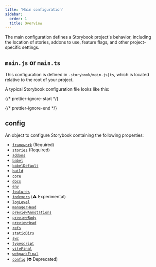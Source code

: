```yaml
---
title: 'Main configuration'
sidebar:
  order: 1
  title: Overview
---
```


The main configuration defines a Storybook project's behavior, including the location of stories, addons to use, feature flags, and other project-specific settings.

## `main.js` or `main.ts`

This configuration is defined in `.storybook/main.js|ts`, which is located relative to the root of your project.

A typical Storybook configuration file looks like this:

{/* prettier-ignore-start */}

<CodeSnippets path="main-config-typical.md" />

{/* prettier-ignore-end */}

## config

An object to configure Storybook containing the following properties:

* [`framework`](./main-config-framework.mdx) (Required)
* [`stories`](./main-config-stories.mdx) (Required)
* [`addons`](./main-config-addons.mdx)
* [`babel`](./main-config-babel.mdx)
* [`babelDefault`](./main-config-babel-default.mdx)
* [`build`](./main-config-build.mdx)
* [`core`](./main-config-core.mdx)
* [`docs`](./main-config-docs.mdx)
* [`env`](./main-config-env.mdx)
* [`features`](./main-config-features.mdx)
* [`indexers`](./main-config-indexers.mdx) (⚠️ Experimental)
* [`logLevel`](./main-config-log-level.mdx)
* [`managerHead`](./main-config-manager-head.mdx)
* [`previewAnnotations`](./main-config-preview-annotations.mdx)
* [`previewBody`](./main-config-preview-body.mdx)
* [`previewHead`](./main-config-preview-head.mdx)
* [`refs`](./main-config-refs.mdx)
* [`staticDirs`](./main-config-static-dirs.mdx)
* [`swc`](./main-config-swc.mdx)
* [`typescript`](./main-config-typescript.mdx)
* [`viteFinal`](./main-config-vite-final.mdx)
* [`webpackFinal`](./main-config-webpack-final.mdx)
* [`config`](./main-config-config.mdx) (⛔️ Deprecated)
